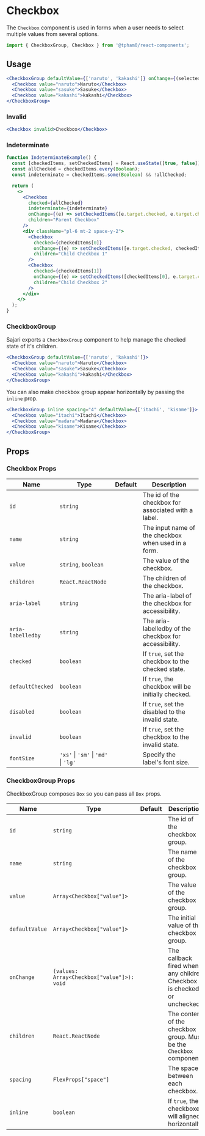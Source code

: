 
<SEO
  title="Checkbox"
  scope={scopes.components}
  description="The Checkbox component is used in forms when a user needs to select multiple values
from several options."
/>

# Checkbox

The `Checkbox` component is used in forms when a user needs to select multiple values from several options.

```js
import { CheckboxGroup, Checkbox } from '@tpham0/react-components';
```

## Usage

```jsx
<CheckboxGroup defaultValue={['naruto', 'kakashi']} onChange={(selected) => console.log(selected)}>
  <Checkbox value="naruto">Naruto</Checkbox>
  <Checkbox value="sasuke">Sasuke</Checkbox>
  <Checkbox value="kakashi">kakashi</Checkbox>
</CheckboxGroup>
```

### Invalid

```jsx
<Checkbox invalid>Checkbox</Checkbox>
```

### Indeterminate

```jsx
function IndeterminateExample() {
  const [checkedItems, setCheckedItems] = React.useState([true, false]);
  const allChecked = checkedItems.every(Boolean);
  const indeterminate = checkedItems.some(Boolean) && !allChecked;

  return (
    <>
      <Checkbox
        checked={allChecked}
        indeterminate={indeterminate}
        onChange={(e) => setCheckedItems([e.target.checked, e.target.checked])}
        children="Parent Checkbox"
      />
      <div className="pl-6 mt-2 space-y-2">
        <Checkbox
          checked={checkedItems[0]}
          onChange={(e) => setCheckedItems([e.target.checked, checkedItems[1]])}
          children="Child Checkbox 1"
        />
        <Checkbox
          checked={checkedItems[1]}
          onChange={(e) => setCheckedItems([checkedItems[0], e.target.checked])}
          children="Child Checkbox 2"
        />
      </div>
    </>
  );
}
```

### CheckboxGroup

Sajari exports a `CheckboxGroup` component to help manage the checked state of
it's children.

```jsx
<CheckboxGroup defaultValue={['naruto', 'kakashi']}>
  <Checkbox value="naruto">Naruto</Checkbox>
  <Checkbox value="sasuke">Sasuke</Checkbox>
  <Checkbox value="kakashi">kakashi</Checkbox>
</CheckboxGroup>
```

You can also make checkbox group appear horizontally by passing the `inline`
prop.

```jsx
<CheckboxGroup inline spacing="4" defaultValue={['itachi', 'kisame']}>
  <Checkbox value="itachi">Itachi</Checkbox>
  <Checkbox value="madara">Madara</Checkbox>
  <Checkbox value="kisame">Kisame</Checkbox>
</CheckboxGroup>
```

## Props

### Checkbox Props

| Name              | Type                                 | Default | Description                                            |
| ----------------- | ------------------------------------ | ------- | ------------------------------------------------------ |
| `id`              | `string`                             |         | The id of the checkbox for associated with a label.    |
| `name`            | `string`                             |         | The input name of the checkbox when used in a form.    |
| `value`           | `string`, `boolean`                  |         | The value of the checkbox.                             |
| `children`        | `React.ReactNode`                    |         | The children of the checkbox.                          |
| `aria-label`      | `string`                             |         | The aria-label of the checkbox for accessibility.      |
| `aria-labelledby` | `string`                             |         | The aria-labelledby of the checkbox for accessibility. |
| `checked`         | `boolean`                            |         | If `true`, set the checkbox to the checked state.      |
| `defaultChecked`  | `boolean`                            |         | If `true`, the checkbox will be initially checked.     |
| `disabled`        | `boolean`                            |         | If `true`, set the disabled to the invalid state.      |
| `invalid`         | `boolean`                            |         | If `true`, set the checkbox to the invalid state.      |
| `fontSize`        | `'xs'` \| `'sm'` \| `'md'` \| `'lg'` |         | Specify the label's font size.                         |

### CheckboxGroup Props

CheckboxGroup composes `Box` so you can pass all `Box` props.

| Name           | Type                                       | Default | Description                                                            |
| -------------- | ------------------------------------------ | ------- | ---------------------------------------------------------------------- |
| `id`           | `string`                                   |         | The id of the checkbox group.                                          |
| `name`         | `string`                                   |         | The name of the checkbox group.                                        |
| `value`        | `Array<Checkbox["value"]>`                 |         | The value of the checkbox group.                                       |
| `defaultValue` | `Array<Checkbox["value"]>`                 |         | The initial value of the checkbox group.                               |
| `onChange`     | `(values: Array<Checkbox["value"]>): void` |         | The callback fired when any children Checkbox is checked or unchecked. |
| `children`     | `React.ReactNode`                          |         | The content of the checkbox group. Must be the `Checkbox` component.   |
| `spacing`      | `FlexProps["space"]`                       |         | The space between each checkbox.                                       |
| `inline`       | `boolean`                                  |         | If `true`, the checkboxes will aligned horizontally.                   |
